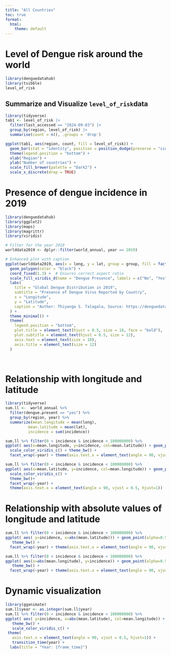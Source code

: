 ```yaml
---
title: "All Countries"
toc: true
format:
  html:
    theme: default
---
```


<!-- Google tag (gtag.js) -->
<script async src="https://www.googletagmanager.com/gtag/js?id=G-MMF7S9CQZW"></script>
<script>
  window.dataLayer = window.dataLayer || [];
  function gtag(){dataLayer.push(arguments);}
  gtag('js', new Date());

  gtag('config', 'G-MMF7S9CQZW');
</script>

# Level of Dengue risk around the world


```r
library(denguedatahub)
library(tsibble)
level_of_risk

```



## Summarize and Visualize `level_of_risk`data

```r
library(tidyverse)
tab1 <- level_of_risk |> 
  filter(last_accessed == "2024-09-03") |>
  group_by(region, level_of_risk) |>
  summarise(count = n(), .groups = 'drop')

ggplot(tab1, aes(region, count, fill = level_of_risk)) + 
  geom_bar(stat = "identity", position = position_dodge(preserve = "single")) + 
  theme(legend.position = "bottom") + 
  xlab("Region") + 
  ylab("Number of countries") + 
  scale_fill_brewer(palette = "Dark2") +
  scale_x_discrete(drop = TRUE)
```

# Presence of dengue incidence in 2019



```r
library(denguedatahub)
library(ggplot2)
library(maps)
library(magrittr)
library(viridis)

# Filter for the year 2019
worlddata2019 <- dplyr::filter(world_annual, year == 2019)

# Enhanced plot with caption
ggplot(worlddata2019, aes(x = long, y = lat, group = group, fill = factor(dengue.present))) +
  geom_polygon(color = "black") +
  coord_fixed(1.3) +  # Ensures correct aspect ratio
  scale_fill_viridis_d(name = "Dengue Presence", labels = c("No", "Yes")) +  # Using viridis for better color representation
  labs(
    title = "Global Dengue Distribution in 2019",
    subtitle = "Presence of Dengue Virus Reported by Country",
    x = "Longitude",
    y = "Latitude",
    caption = "Author: Thiyanga S. Talagala, Source: https://denguedatahub.netlify.app/world.html"  # Adding caption
  ) +
  theme_minimal() +
  theme(
    legend.position = "bottom",
    plot.title = element_text(hjust = 0.5, size = 16, face = "bold"),
    plot.subtitle = element_text(hjust = 0.5, size = 12),
    axis.text = element_text(size = 10),
    axis.title = element_text(size = 12)
  )

  

```

# Relationship with longitude and latitude

```r
library(tidyverse)
sum.ll <-  world_annual %>%
  filter(dengue.present == "yes") %>%
  group_by(region, year) %>%
  summarize(mean.longitude = mean(long),
          mean.latitude = mean(lat),
          incidence = sum(incidence))  

sum.ll %>% filter(0 < incidence & incidence < 100000000) %>%
ggplot( aes(x=mean.longitude, y=incidence, col=mean.latitude)) + geom_point(alpha=0.5) +
  scale_color_viridis_c() + theme_bw() + 
  facet_wrap(~year) + theme(axis.text.x = element_text(angle = 90, vjust = 0.5, hjust=1))

sum.ll %>% filter(0 < incidence & incidence < 100000000) %>%
ggplot( aes(x=mean.latitude, y=incidence, col=mean.longitude)) + geom_point(alpha=0.5) +
  scale_color_viridis_c() +
  theme_bw()+ 
  facet_wrap(~year) +
  theme(axis.text.x = element_text(angle = 90, vjust = 0.5, hjust=1))
```

# Relationship with absolute values of longitude and latitude

```r
sum.ll %>% filter(0 < incidence & incidence < 100000000) %>%
ggplot( aes( y=incidence, x=abs(mean.latitude))) + geom_point(alpha=0.5) +
   theme_bw() + 
  facet_wrap(~year) + theme(axis.text.x = element_text(angle = 90, vjust = 0.5, hjust=1))

sum.ll %>% filter(0 < incidence & incidence < 100000000) %>%
ggplot( aes(x=abs(mean.longitude), y=incidence)) + geom_point(alpha=0.5) +
   theme_bw() + 
  facet_wrap(~year) + theme(axis.text.x = element_text(angle = 90, vjust = 0.5, hjust=1))
```

# Dynamic visualization

```r
library(gganimate)
sum.ll$year <- as.integer(sum.ll$year)
sum.ll %>% filter(0 < incidence & incidence < 100000000) %>%
ggplot( aes( y=incidence, x=abs(mean.latitude), col=mean.longitude)) + geom_point(alpha=0.5) +
   theme_bw() + 
   scale_color_viridis_c() +
 theme(
   axis.text.x = element_text(angle = 90, vjust = 0.5, hjust=1)) + 
   transition_time(year) +
  labs(title = "Year: {frame_time}")
```

